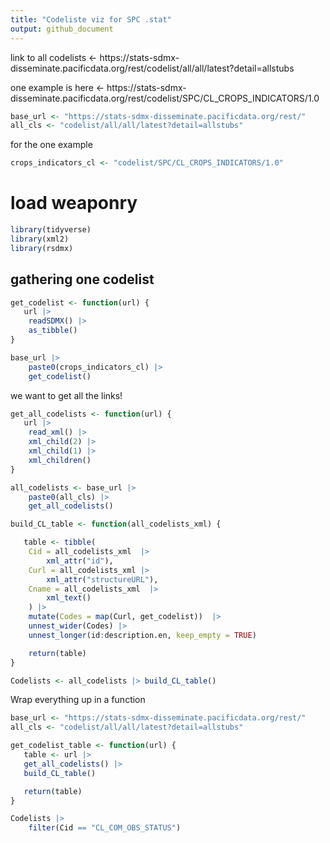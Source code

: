---
title: "Codeliste viz for SPC .stat"
output: github_document
---

link to all codelists <- https://stats-sdmx-disseminate.pacificdata.org/rest/codelist/all/all/latest?detail=allstubs

one example is here <- https://stats-sdmx-disseminate.pacificdata.org/rest/codelist/SPC/CL_CROPS_INDICATORS/1.0

```{r}
base_url <- "https://stats-sdmx-disseminate.pacificdata.org/rest/"
all_cls <- "codelist/all/all/latest?detail=allstubs"
```

for the one example

```{r}
crops_indicators_cl <- "codelist/SPC/CL_CROPS_INDICATORS/1.0"
```

# load weaponry

```{r}
library(tidyverse)
library(xml2)
library(rsdmx)
```

## gathering one codelist

```{r}
get_codelist <- function(url) {
   url |>
    readSDMX() |>
    as_tibble()
}

base_url |>
    paste0(crops_indicators_cl) |>
    get_codelist()
```


we want to get all the links!

```{r}
get_all_codelists <- function(url) {
   url |>
    read_xml() |>
    xml_child(2) |>
    xml_child(1) |>
    xml_children()
}

all_codelists <- base_url |>
    paste0(all_cls) |>
    get_all_codelists()
```

```{r}
build_CL_table <- function(all_codelists_xml) {

   table <- tibble(
    Cid = all_codelists_xml  |>
        xml_attr("id"),
    Curl = all_codelists_xml |>
        xml_attr("structureURL"),
    Cname = all_codelists_xml  |>
        xml_text()
    ) |>
    mutate(Codes = map(Curl, get_codelist))  |>
    unnest_wider(Codes) |>
    unnest_longer(id:description.en, keep_empty = TRUE)

    return(table)
}

Codelists <- all_codelists |> build_CL_table()
```

Wrap everything up in a function

```{r}
base_url <- "https://stats-sdmx-disseminate.pacificdata.org/rest/"
all_cls <- "codelist/all/all/latest?detail=allstubs"

get_codelist_table <- function(url) {
   table <- url |>
   get_all_codelists() |>
   build_CL_table()

   return(table)
}
```

```{r}
Codelists |>
    filter(Cid == "CL_COM_OBS_STATUS")
```